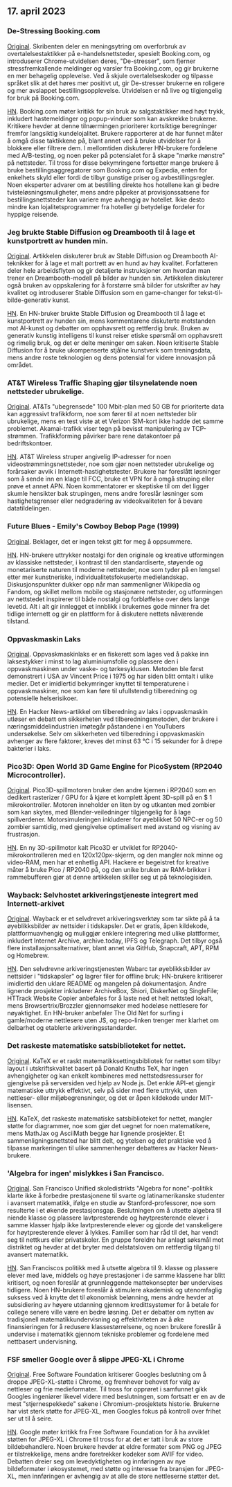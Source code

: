 

<CallToAction />

<Steps>

## 17. april 2023

### De-Stressing Booking.com

[Original](https://www.alexcharlton.co/projects/booking-com-de-stresser).
Skribenten deler en meningsytring om overforbruk av overtalelsestaktikker på e-handelsnettsteder, spesielt Booking.com, og introduserer Chrome-utvidelsen deres, "De-stresser", som fjerner stressfremkallende meldinger og varsler fra Booking.com, og gir brukerne en mer behagelig opplevelse. Ved å skjule overtalelseskoder og tilpasse språket slik at det høres mer positivt ut, gir De-stresser brukerne en roligere og mer avslappet bestillingsopplevelse. Utvidelsen er nå live og tilgjengelig for bruk på Booking.com.

[HN](http://news.ycombinator.com/item?id=35590734).
Booking.com møter kritikk for sin bruk av salgstaktikker med høyt trykk, inkludert hastemeldinger og popup-vinduer som kan avskrekke brukerne. Kritikere hevder at denne tilnærmingen prioriterer kortsiktige beregninger fremfor langsiktig kundelojalitet. Brukere rapporterer at de har funnet måter å omgå disse taktikkene på, blant annet ved å bruke utvidelser for å blokkere eller filtrere dem. I mellomtiden diskuterer HN-brukere fordelene med A/B-testing, og noen peker på potensialet for å skape "mørke mønstre" på nettsteder. Til tross for disse bekymringene fortsetter mange brukere å bruke bestillingsaggregatorer som Booking.com og Expedia, enten for enkelhets skyld eller fordi de tilbyr gunstige priser og avbestillingsregler. Noen eksperter advarer om at bestilling direkte hos hotellene kan gi bedre tvisteløsningsmuligheter, mens andre påpeker at provisjonssatsene for bestillingsnettsteder kan variere mye avhengig av hotellet. Ikke desto mindre kan lojalitetsprogrammer fra hoteller gi betydelige fordeler for hyppige reisende.

### Jeg brukte Stable Diffusion og Dreambooth til å lage et kunstportrett av hunden min.

[Original](https://www.shruggingface.com/blog/how-i-used-stable-diffusion-and-dreambooth-to-create-a-painted-portrait-of-my-dog).
Artikkelen diskuterer bruk av Stable Diffusion og Dreambooth AI-teknikker for å lage et malt portrett av en hund av høy kvalitet. Forfatteren deler hele arbeidsflyten og gir detaljerte instruksjoner om hvordan man trener en Dreambooth-modell på bilder av hunden sin. Artikkelen diskuterer også bruken av oppskalering for å forstørre små bilder for utskrifter av høy kvalitet og introduserer Stable Diffusion som en game-changer for tekst-til-bilde-generativ kunst.

[HN](http://news.ycombinator.com/item?id=35592847).
En HN-bruker brukte Stable Diffusion og Dreambooth til å lage et kunstportrett av hunden sin, mens kommentarene diskuterte motstanden mot AI-kunst og debatter om opphavsrett og rettferdig bruk. Bruken av generativ kunstig intelligens til kunst reiser etiske spørsmål om opphavsrett og rimelig bruk, og det er delte meninger om saken. Noen kritiserte Stable Diffusion for å bruke ukompenserte stjålne kunstverk som treningsdata, mens andre roste teknologien og dens potensial for videre innovasjon på området.

### AT&T Wireless Traffic Shaping gjør tilsynelatende noen nettsteder ubrukelige.

[Original](https://adriano.fyi/post/2023/2023-04-16-att-traffic-shaping-makes-websites-unusable/).
AT&Ts "ubegrensede" 100 Mbit-plan med 50 GB for prioriterte data kan aggressivt trafikkform, noe som fører til at noen nettsteder blir ubrukelige, mens en test viste at et Verizon SIM-kort ikke hadde det samme problemet. Akamai-trafikk viser tegn på bevisst manipulering av TCP-strømmen. Trafikkforming påvirker bare rene datakontoer på bedriftskontoer.

[HN](http://news.ycombinator.com/item?id=35592607).
AT&T Wireless struper angivelig IP-adresser for noen videostrømmingsnettsteder, noe som gjør noen nettsteder ubrukelige og forårsaker avvik i Internett-hastighetstester. Brukere har foreslått løsninger som å sende inn en klage til FCC, bruke et VPN for å omgå struping eller prøve et annet APN. Noen kommentatorer er skeptiske til om det ligger skumle hensikter bak strupingen, mens andre foreslår løsninger som hastighetsgrenser eller nedgradering av videokvaliteten for å bevare datatildelingen.

### Future Blues - Emily's Cowboy Bebop Page (1999)

[Original](https://futureblues.com/).
Beklager, det er ingen tekst gitt for meg å oppsummere.

[HN](http://news.ycombinator.com/item?id=35589124).
HN-brukere uttrykker nostalgi for den originale og kreative utformingen av klassiske nettsteder, i kontrast til den standardiserte, støyende og monetariserte naturen til moderne nettsteder, noe som tyder på en lengsel etter mer kunstneriske, individualitetsfokuserte medielandskap. Diskusjonspunkter dukker opp når man sammenligner Wikipedia og Fandom, og skillet mellom mobile og stasjonære nettsteder, og utformingen av nettstedet inspirerer til både nostalgi og forbløffelse over dets lange levetid. Alt i alt gir innlegget et innblikk i brukernes gode minner fra det tidlige internett og gir en plattform for å diskutere nettets nåværende tilstand.

### Oppvaskmaskin Laks

[Original](https://en.wikipedia.org/wiki/Dishwasher_salmon).
Oppvaskmaskinlaks er en fiskerett som lages ved å pakke inn laksestykker i minst to lag aluminiumsfolie og plassere den i oppvaskmaskinen under vaske- og tørkesyklusen. Metoden ble først demonstrert i USA av Vincent Price i 1975 og har siden blitt omtalt i ulike medier. Det er imidlertid bekymringer knyttet til temperaturene i oppvaskmaskiner, noe som kan føre til ufullstendig tilberedning og potensielle helserisikoer.

[HN](http://news.ycombinator.com/item?id=35586683).
En Hacker News-artikkel om tilberedning av laks i oppvaskmaskin utløser en debatt om sikkerheten ved tilberedningsmetoden, der brukere i næringsmiddelindustrien imøtegår påstandene i en YouTubers undersøkelse. Selv om sikkerheten ved tilberedning i oppvaskmaskin avhenger av flere faktorer, kreves det minst 63 °C i 15 sekunder for å drepe bakterier i laks.

### Pico3D: Open World 3D Game Engine for PicoSystem (RP2040 Microcontroller).

[Original](https://github.com/bernhardstrobl/Pico3D).
Pico3D-spillmotoren bruker den andre kjernen i RP2040 som en dedikert rasterizer / GPU for å kjøre et komplett åpent 3D-spill på en $ 1 mikrokontroller. Motoren inneholder en liten by og utkanten med zombier som kan skytes, med Blender-veiledninger tilgjengelig for å lage spillverdener. Motorsimuleringen inkluderer for øyeblikket 50 NPC-er og 50 zombier samtidig, med gjengivelse optimalisert med avstand og visning av frustrasjon.

[HN](http://news.ycombinator.com/item?id=35589172).
En ny 3D-spillmotor kalt Pico3D er utviklet for RP2040-mikrokontrolleren med en 120x120px-skjerm, og den mangler nok minne og video-RAM, men har et enhetlig API. Hackere er begeistret for kreative måter å bruke Pico / RP2040 på, og den unike bruken av RAM-brikker i rammebufferen gjør at denne artikkelen skiller seg ut på teknologisiden.

### Wayback: Selvhostet arkiveringstjeneste integrert med Internett-arkivet

[Original](https://github.com/wabarc/wayback).
Wayback er et selvdrevet arkiveringsverktøy som tar sikte på å ta øyeblikksbilder av nettsider i tidskapsler. Det er gratis, åpen kildekode, plattformuavhengig og muliggjør enklere integrering med ulike plattformer, inkludert Internet Archive, archive.today, IPFS og Telegraph. Det tilbyr også flere installasjonsalternativer, blant annet via GitHub, Snapcraft, APT, RPM og Homebrew.

[HN](http://news.ycombinator.com/item?id=35586845).
Den selvdrevne arkiveringstjenesten Wabarc tar øyeblikksbilder av nettsider i "tidskapsler" og lagrer filer for offline bruk; HN-brukere kritiserer imidlertid den uklare README og mangelen på dokumentasjon. Andre lignende prosjekter inkluderer ArchiveBox, Shiori, DiskerNet og SingleFile; HTTrack Website Copier anbefales for å laste ned et helt nettsted lokalt, mens Browsertrix/Brozzler gjennomsøker med hodeløse nettlesere for nøyaktighet. En HN-bruker anbefaler The Old Net for surfing i gamle/moderne nettlesere uten JS, og repo-linken trenger mer klarhet om delbarhet og etablerte arkiveringsstandarder.

### Det raskeste matematiske satsbiblioteket for nettet.

[Original](https://katex.org/).
KaTeX er et raskt matematikksettingsbibliotek for nettet som tilbyr layout i utskriftskvalitet basert på Donald Knuths TeX, har ingen avhengigheter og kan enkelt kombineres med nettstedsressurser for gjengivelse på serversiden ved hjelp av Node.js. Det enkle API-et gjengir matematiske uttrykk effektivt, selv på sider med flere uttrykk, uten nettleser- eller miljøbegrensninger, og det er åpen kildekode under MIT-lisensen.

[HN](http://news.ycombinator.com/item?id=35588985).
KaTeX, det raskeste matematiske satsbiblioteket for nettet, mangler støtte for diagrammer, noe som gjør det uegnet for noen matematikere, mens MathJax og AsciiMath begge har lignende prosjekter. Et sammenligningsnettsted har blitt delt, og ytelsen og det praktiske ved å tilpasse markeringen til ulike sammenhenger debatteres av Hacker News-brukere.

### 'Algebra for ingen' mislykkes i San Francisco.

[Original](https://www.joannejacobs.com/post/algebra-for-none-fails-in-san-francisco).
San Francisco Unified skoledistrikts "Algebra for none"-politikk klarte ikke å forbedre prestasjonene til svarte og latinamerikanske studenter i avansert matematikk, ifølge en studie av Stanford-professorer, noe som resulterte i et økende prestasjonsgap. Beslutningen om å utsette algebra til niende klasse og plassere lavtpresterende og høytpresterende elever i samme klasser hjalp ikke lavtpresterende elever og gjorde det vanskeligere for høytpresterende elever å lykkes. Familier som har råd til det, har vendt seg til nettkurs eller privatskoler. En gruppe foreldre har anlagt søksmål mot distriktet og hevder at det bryter med delstatsloven om rettferdig tilgang til avansert matematikk.

[HN](http://news.ycombinator.com/item?id=35595026).
San Franciscos politikk med å utsette algebra til 9. klasse og plassere elever med lave, middels og høye prestasjoner i de samme klassene har blitt kritisert, og noen foreslår at grunnleggende mattekonsepter bør undervises tidligere. Noen HN-brukere foreslår å stimulere akademisk og utenomfaglig suksess ved å knytte det til økonomisk belønning, mens andre hevder at subsidiering av høyere utdanning gjennom kredittsystemer for å betale for college senere ville være en bedre løsning. Det er debatter om nytten av tradisjonell matematikkundervisning og effektiviteten av å øke finansieringen for å redusere klassestørrelsene, og noen brukere foreslår å undervise i matematikk gjennom tekniske problemer og fordelene med nettbasert undervisning.

### FSF smeller Google over å slippe JPEG-XL i Chrome

[Original](https://www.phoronix.com/news/FSF-Slams-Google-JPEG-XL).
Free Software Foundation kritiserer Googles beslutning om å droppe JPEG-XL-støtte i Chrome, og fremhever behovet for valg av nettleser og frie medieformater. Til tross for opprøret i samfunnet gikk Googles ingeniører likevel videre med beslutningen, som fortsatt er en av de mest "stjernespekkede" sakene i Chromium-prosjektets historie. Brukerne har vist sterk støtte for JPEG-XL, men Googles fokus på kontroll over frihet ser ut til å seire.

[HN](http://news.ycombinator.com/item?id=35589179).
Google møter kritikk fra Free Software Foundation for å ha avviklet støtten for JPEG-XL i Chrome til tross for at det er tatt i bruk av store bildebehandlere. Noen brukere hevder at eldre formater som PNG og JPEG er tilstrekkelige, mens andre foretrekker kodeker som AVIF for video. Debatten dreier seg om levedyktigheten og innføringen av nye bildeformater i økosystemet, med støtte og interesse fra bransjen for JPEG-XL, men innføringen er avhengig av at alle de store nettleserne støtter det.

</Steps>